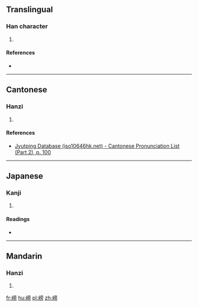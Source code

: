 ==Translingual==

===Han character===
{{Han char|rn=46|rad=山|as=10|sn=13|four=|canj=山卜月尸 (UYBS)|ids=⿰[[山]][[旁]]}}

# {{defn|Han|sort=山10}}

====References====
* {{Han ref|kx=0317.390|dkj=08359|dj=0618.080|hdz=10792.030|uh=5D6D|ud=23917}}

----

==Cantonese==

===Hanzi===
{{yue-hanzi|jyut=[[bang1]]|y=bang1}}

# {{defn|lang=yue|sort=山10}}

====References====
* [http://www.iso10646hk.net/jp/document/download.jsp Jyutping Database (iso10646hk.net) - Cantonese Pronunciation List (Part 2), p. 100]

----

==Japanese==

===Kanji===
{{ja-kanji|grade=|rs=山10}}

# {{defn|lang=ja|sort=山10}}

====Readings====
* {{ja-readings|on=[[ほう]] (hō), [[ひょう]] (hyō)|kun=[[くずれる]] (kuzureru)}}

----

==Mandarin==

===Hanzi===
{{cmn-hanzi|pin=[[bēng]] ([[beng1]])|wg=peng<sup>1</sup>}}

# {{defn|lang=cmn|sort=山10}}

[[fr:嵭]]
[[hu:嵭]]
[[pl:嵭]]
[[zh:嵭]]